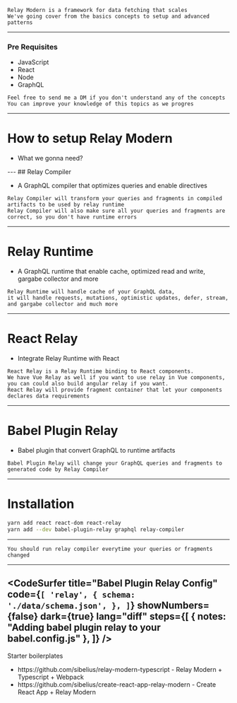


<Head>
  <title>Relay Modern Deep Dive Course</title>
</Head>

<Cover />

```notes
Relay Modern is a framework for data fetching that scales
We've going cover from the basics concepts to setup and advanced patterns
```
---
### Pre Requisites
<ul>
  <Appear>
    <li>JavaScript</li>
    <li>React</li>
    <li>Node</li>
    <li>GraphQL</li>
  </Appear>
</ul>

```notes
Feel free to send me a DM if you don't understand any of the concepts
You can improve your knowledge of this topics as we progres
```
---
# How to setup Relay Modern
<ul>
  <Appear>
    <li>What we gonna need?</li>
  </Appear>
</ul>
---
## Relay Compiler
<ul>
  <Appear>
    <li>A GraphQL compiler that optimizes queries and enable directives</li>
  </Appear>
</ul>

```notes
Relay Compiler will transform your queries and fragments in compiled artifacts to be used by relay runtime
Relay Compiler will also make sure all your queries and fragments are correct, so you don't have runtime errors
```
---
# Relay Runtime
<ul>
  <Appear>
    <li>A GraphQL runtime that enable cache, optimized read and write, gargabe collector and more</li>
  </Appear>
</ul>

```notes
Relay Runtime will handle cache of your GraphQL data,
it will handle requests, mutations, optimistic updates, defer, stream,
and gargabe collector and much more
```
---
# React Relay
<ul>
  <Appear>
    <li>Integrate Relay Runtime with React</li>
  </Appear>
</ul>

```notes
React Relay is a Relay Runtime binding to React components.
We have Vue Relay as well if you want to use relay in Vue components,
you can could also build angular relay if you want.
React Relay will provide fragment container that let your components declares data requirements
```
---
# Babel Plugin Relay
<ul>
  <Appear>
    <li>Babel plugin that convert GraphQL to runtime artifacts</li>
  </Appear>
</ul>

```notes
Babel Plugin Relay will change your GraphQL queries and fragments to generated code by Relay Compiler
```
---
# Installation
```bash
yarn add react react-dom react-relay
yarn add --dev babel-plugin-relay graphql relay-compiler
```
---
<div style={{fontSize: 20}}>
<CodeSurfer
  title="Relay Compiler yarn script"
  code={`
    "scripts": {
      "relay": "relay-compiler --src ./src --schema ./data/schema.graphql"
    }
  `}
  showNumbers={false}
  dark={true}
  lang="json"
  steps={[
    { notes: "Adding Relay compiler script to your package.json" },
  ]}
/>
</div>

```notes
You should run relay compiler everytime your queries or fragments changed
```
---
<CodeSurfer
  title="Babel Plugin Relay Config"
  code={`
    [
     'relay',
     {
        schema: './data/schema.json',
     },
    ]
  `}
  showNumbers={false}
  dark={true}
  lang="diff"
  steps={[
    { notes: "Adding babel plugin relay to your babel.config.js" },
  ]}
/>
---
Starter boilerplates
<ul>
  <Appear>
    <li><Link href='https://github.com/sibelius/relay-modern-typescript'>https://github.com/sibelius/relay-modern-typescript</Link> - Relay Modern + Typescript + Webpack</li>
    <li><Link href='https://github.com/sibelius/create-react-app-relay-modern'>https://github.com/sibelius/create-react-app-relay-modern</Link> - Create React App + Relay Modern</li>
  </Appear>
</ul>
